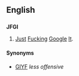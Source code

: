 ==English==

==={{abbreviation}}===
'''JFGI'''

# {{internet}} [[just|Just]] [[fuck|Fuck]]ing [[Google]] [[it|It]].

====Synonyms====
* [[GIYF]] ''less offensive''